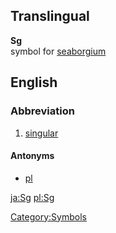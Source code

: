 ==Translingual==
'''Sg'''<br>{{chemistry}} symbol for [[seaborgium]]
[[Category:Symbols]]

==English==
===Abbreviation===

# [[singular]]

====Antonyms====
*[[pl]]

[[ja:Sg]]
[[pl:Sg]]